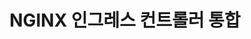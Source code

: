 ---
title: NGINX 인그레스 컨트롤러 통합
tags:
  - Integrations
  - NGINX Ingress Controller
  - Prometheus
  - Kubernetes
translationType: machine
---
